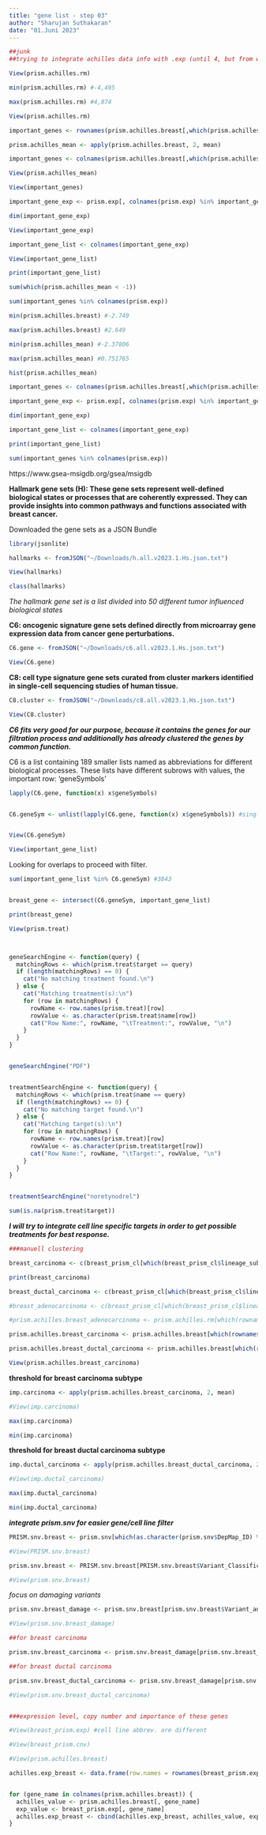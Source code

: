 ```yaml
---
title: "gene list - step 03"
author: "Sharujan Suthakaran"
date: "01.Juni 2023"
---
```


```r
##junk
##trying to integrate achilles data info with .exp (until 4, but from where?)

View(prism.achilles.rm)

min(prism.achilles.rm) #-4,495

max(prism.achilles.rm) #4,874

View(prism.achilles.rm)

important_genes <- rownames(prism.achilles.breast[,which(prism.achilles. <= 0)]) # does not work

prism.achilles_mean <- apply(prism.achilles.breast, 2, mean)

important_genes <- colnames(prism.achilles.breast[,which(prism.achilles_mean >= 2)])

View(prism.achilles_mean)

View(important_genes)

important_gene_exp <- prism.exp[, colnames(prism.exp) %in% important_genes]

dim(important_gene_exp)

View(important_gene_exp)

important_gene_list <- colnames(important_gene_exp)

View(important_gene_list)

print(important_gene_list)

sum(which(prism.achilles_mean < -1))

sum(important_genes %in% colnames(prism.exp))


```



```r
min(prism.achilles.breast) #-2.749

max(prism.achilles.breast) #2.649

min(prism.achilles_mean) #-2.37806

max(prism.achilles_mean) #0.751765

hist(prism.achilles_mean)

important_genes <- colnames(prism.achilles.breast[,which(prism.achilles_mean >= 0)])

important_gene_exp <- prism.exp[, colnames(prism.exp) %in% important_genes]

dim(important_gene_exp)

important_gene_list <- colnames(important_gene_exp)

print(important_gene_list)

sum(important_genes %in% colnames(prism.exp))
```

https://www.gsea-msigdb.org/gsea/msigdb

**Hallmark gene sets (H): These gene sets represent well-defined biological states or processes that are coherently expressed. They can provide insights into common pathways and functions associated with breast cancer.**

Downloaded the gene sets as a JSON Bundle

```r

library(jsonlite)

hallmarks <- fromJSON("~/Downloads/h.all.v2023.1.Hs.json.txt")

View(hallmarks)

class(hallmarks)

```

*The hallmark gene set is a list divided into 50 different tumor influenced biological states*

**C6: oncogenic signature gene sets defined directly from microarray gene expression data from cancer gene perturbations.**

```r

C6.gene <- fromJSON("~/Downloads/c6.all.v2023.1.Hs.json.txt")

View(C6.gene)

```

**C8: cell type signature gene sets curated from cluster markers identified in single-cell sequencing studies of human tissue.**

```r

C8.cluster <- fromJSON("~/Downloads/c8.all.v2023.1.Hs.json.txt")

View(C8.cluster)

```

***C6 fits very good for our purpose, because it contains the genes for our filtration process and additionally has already clustered the genes by common function.***

C6 is a list containing 189 smaller lists named as abbreviations for different biological processes. These lists have different subrows with values, the important row: 'geneSymbols'

```r
lapply(C6.gene, function(x) x$geneSymbols)


C6.geneSym <- unlist(lapply(C6.gene, function(x) x$geneSymbols)) #single vector


View(C6.geneSym)

View(important_gene_list)

```

Looking for overlaps to proceed with filter.
```r

sum(important_gene_list %in% C6.geneSym) #3843


breast_gene <- intersect(C6.geneSym, important_gene_list)

print(breast_gene)


```

```r

View(prism.treat)



geneSearchEngine <- function(query) {
  matchingRows <- which(prism.treat$target == query)
  if (length(matchingRows) == 0) {
    cat("No matching treatment found.\n")
  } else {
    cat("Matching treatment(s):\n")
    for (row in matchingRows) {
      rowName <- row.names(prism.treat)[row]
      rowValue <- as.character(prism.treat$name[row])
      cat("Row Name:", rowName, "\tTreatment:", rowValue, "\n")
    }
  }
}


geneSearchEngine("PDF")



```


```r

treatmentSearchEngine <- function(query) {
  matchingRows <- which(prism.treat$name == query)
  if (length(matchingRows) == 0) {
    cat("No matching target found.\n")
  } else {
    cat("Matching target(s):\n")
    for (row in matchingRows) {
      rowName <- row.names(prism.treat)[row]
      rowValue <- as.character(prism.treat$target[row])
      cat("Row Name:", rowName, "\tTarget:", rowValue, "\n")
    }
  }
}


treatmentSearchEngine("noretynodrel")

sum(is.na(prism.treat$target))

```

***I will try to integrate cell line specific targets in order to get possible treatments for best response.***

```r
###manuell clustering

breast_carcinoma <- c(breast_prism_cl[which(breast_prism_cl$lineage_subtype == "breast_carcinoma"),])$DepMap_ID

print(breast_carcinoma)

breast_ductal_carcinoma <- c(breast_prism_cl[which(breast_prism_cl$lineage_subtype == "breast_ductal_carcinoma"),])$DepMap_ID

#breast_adenocarcinoma <- c(breast_prism_cl[which(breast_prism_cl$lineage_subtype == "breast_adenocarcinoma"),])$DepMap_ID
```

```r
#prism.achilles.breast_adenocarcinoma <- prism.achilles.rm[which(rownames(prism.achilles.breast)%in%breast_adenocarcinoma),]

prism.achilles.breast_carcinoma <- prism.achilles.breast[which(rownames(prism.achilles.breast)%in%breast_carcinoma),]

prism.achilles.breast_ductal_carcinoma <- prism.achilles.breast[which(rownames(prism.achilles.breast)%in%breast_ductal_carcinoma),]

View(prism.achilles.breast_carcinoma)
```

**threshold for breast carcinoma subtype**
```r

imp.carcinoma <- apply(prism.achilles.breast_carcinoma, 2, mean)

#View(imp.carcinoma)

max(imp.carcinoma)

min(imp.carcinoma)

```

**threshold for breast ductal carcinoma subtype**
```r

imp.ductal_carcinoma <- apply(prism.achilles.breast_ductal_carcinoma, 2, mean)

#View(imp.ductal_carcinoma)

max(imp.ductal_carcinoma)

min(imp.ductal_carcinoma)

```

***integrate prism.snv for easier gene/cell line filter***
```r

PRISM.snv.breast <- prism.snv[which(as.character(prism.snv$DepMap_ID) %in% breast_prism_cl$DepMap_ID),]

#View(PRISM.snv.breast)

prism.snv.breast <- PRISM.snv.breast[PRISM.snv.breast$Variant_Classification != "Silent",]

#View(prism.snv.breast)
```

*focus on damaging variants*
```r

prism.snv.breast_damage <- prism.snv.breast[prism.snv.breast$Variant_annotation == "damaging",]

#View(prism.snv.breast_damage)

##for breast carcinoma

prism.snv.breast_carcinoma <- prism.snv.breast_damage[prism.snv.breast_damage$DepMap_ID %in% breast_carcinoma,]

##for breast ductal carcinoma

prism.snv.breast_ductal_carcinoma <- prism.snv.breast_damage[prism.snv.breast_damage$DepMap_ID %in% breast_ductal_carcinoma,]

#View(prism.snv.breast_ductal_carcinoma)


###expression level, copy number and importance of these genes

#View(breast_prism.exp) #cell line abbrev. are different

#View(breast_prism.cnv)

#View(prism.achilles.breast)
```

```r

achilles.exp_breast <- data.frame(row.names = rownames(breast_prism.exp), stringsAsFactors = FALSE)


for (gene_name in colnames(prism.achilles.breast)) {
  achilles_value <- prism.achilles.breast[, gene_name]
  exp_value <- breast_prism.exp[, gene_name]
  achilles.exp_breast <- cbind(achilles.exp_breast, achilles_value, exp_value)
}

```